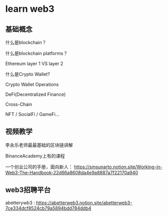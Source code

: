 # learn web3

## 基础概念

什么是blockchain？

什么是blockchain platforms？

Ethereum layer 1 VS layer 2

什么是Crypto Wallet?

Crypto Wallet Operations

DeFi(Decentralized Finance)

Cross-Chain

NFT / SocialFi / GameFi...

## 视频教学

李永乐老师最最基础的区块链讲解

BinanceAcademy上有的课程

一个创业公司的手册，面向新人：
https://smsunarto.notion.site/Working-in-Web3-The-Handbook-22d66a8608da4e9a8887a7f22170a940

## web3招聘平台

abetterywb3 :
https://abetterweb3.notion.site/abetterweb3-7ce334dcf8524cb79a5894bdd784ddb4
